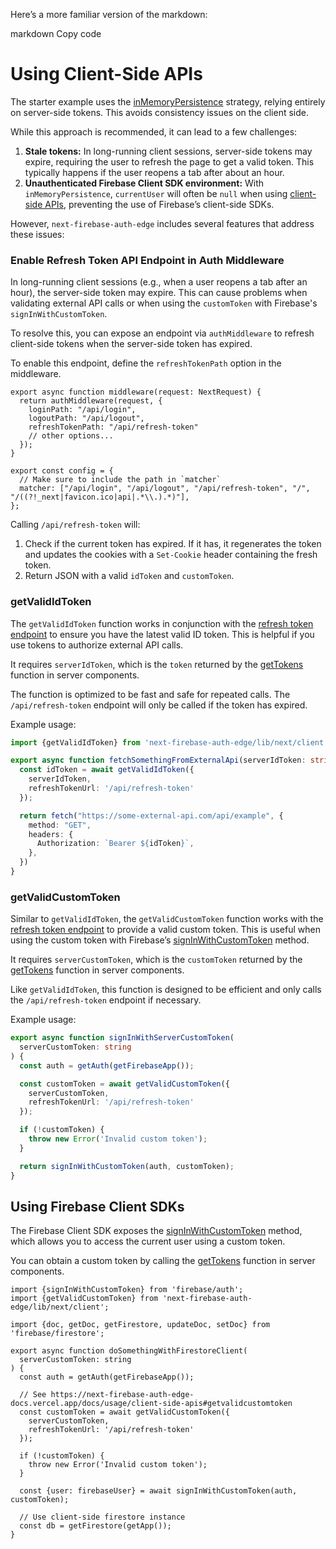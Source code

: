 
Here’s a more familiar version of the markdown:

markdown
Copy code
# Using Client-Side APIs

The starter example uses the [inMemoryPersistence](https://github.com/awinogrodzki/next-firebase-auth-edge/blob/main/examples/next-typescript-starter/app/auth/firebase.ts#L28-L30) strategy, relying entirely on server-side tokens. This avoids consistency issues on the client side.

While this approach is recommended, it can lead to a few challenges:

1. **Stale tokens:** In long-running client sessions, server-side tokens may expire, requiring the user to refresh the page to get a valid token. This typically happens if the user reopens a tab after about an hour.
2. **Unauthenticated Firebase Client SDK environment:** With `inMemoryPersistence`, `currentUser` will often be `null` when using [client-side APIs](https://firebase.google.com/docs/auth/web/manage-users), preventing the use of Firebase’s client-side SDKs.

However, `next-firebase-auth-edge` includes several features that address these issues:


### Enable Refresh Token API Endpoint in Auth Middleware

In long-running client sessions (e.g., when a user reopens a tab after an hour), the server-side token may expire. This can cause problems when validating external API calls or when using the `customToken` with Firebase's `signInWithCustomToken`.

To resolve this, you can expose an endpoint via `authMiddleware` to refresh client-side tokens when the server-side token has expired.

To enable this endpoint, define the `refreshTokenPath` option in the middleware.

```tsx
export async function middleware(request: NextRequest) {
  return authMiddleware(request, {
    loginPath: "/api/login",
    logoutPath: "/api/logout",
    refreshTokenPath: "/api/refresh-token"
    // other options...
  });
}

export const config = {
  // Make sure to include the path in `matcher`
  matcher: ["/api/login", "/api/logout", "/api/refresh-token", "/", "/((?!_next|favicon.ico|api|.*\\.).*)"],
};
```

Calling `/api/refresh-token` will:

1. Check if the current token has expired. If it has, it regenerates the token and updates the cookies with a `Set-Cookie` header containing the fresh token.
2. Return JSON with a valid `idToken` and `customToken`.


### getValidIdToken

The `getValidIdToken` function works in conjunction with the [refresh token endpoint](/docs/usage/client-side-apis#enable-refresh-token-api-endpoint-in-auth-middleware) to ensure you have the latest valid ID token. This is helpful if you use tokens to authorize external API calls.

It requires `serverIdToken`, which is the `token` returned by the [getTokens](/docs/usage/server-components#gettokens) function in server components.

The function is optimized to be fast and safe for repeated calls. The `/api/refresh-token` endpoint will only be called if the token has expired.

Example usage:
```ts
import {getValidIdToken} from 'next-firebase-auth-edge/lib/next/client';

export async function fetchSomethingFromExternalApi(serverIdToken: string) {
  const idToken = await getValidIdToken({
    serverIdToken,
    refreshTokenUrl: '/api/refresh-token'
  });

  return fetch("https://some-external-api.com/api/example", {
    method: "GET",
    headers: {
      Authorization: `Bearer ${idToken}`,
    },
  })
}
```


### getValidCustomToken

Similar to `getValidIdToken`, the `getValidCustomToken` function works with the [refresh token endpoint](/docs/usage/client-side-apis#enable-refresh-token-api-endpoint-in-auth-middleware) to provide a valid custom token. This is useful when using the custom token with Firebase’s [signInWithCustomToken](https://firebase.google.com/docs/auth/web/custom-auth#authenticate-with-firebase) method.

It requires `serverCustomToken`, which is the `customToken` returned by the [getTokens](/docs/usage/server-components#gettokens) function in server components.

Like `getValidIdToken`, this function is designed to be efficient and only calls the `/api/refresh-token` endpoint if necessary.

Example usage:
```ts
export async function signInWithServerCustomToken(
  serverCustomToken: string
) {
  const auth = getAuth(getFirebaseApp());

  const customToken = await getValidCustomToken({
    serverCustomToken,
    refreshTokenUrl: '/api/refresh-token'
  });

  if (!customToken) {
    throw new Error('Invalid custom token');
  }

  return signInWithCustomToken(auth, customToken);
}
```


## Using Firebase Client SDKs

The Firebase Client SDK exposes the [signInWithCustomToken](https://firebase.google.com/docs/auth/web/custom-auth#authenticate-with-firebase) method, which allows you to access the current user using a custom token.

You can obtain a custom token by calling the [getTokens](/docs/usage/server-components#gettokens) function in server components.

```tsx
import {signInWithCustomToken} from 'firebase/auth';
import {getValidCustomToken} from 'next-firebase-auth-edge/lib/next/client';

import {doc, getDoc, getFirestore, updateDoc, setDoc} from 'firebase/firestore';

export async function doSomethingWithFirestoreClient(
  serverCustomToken: string
) {
  const auth = getAuth(getFirebaseApp());

  // See https://next-firebase-auth-edge-docs.vercel.app/docs/usage/client-side-apis#getvalidcustomtoken
  const customToken = await getValidCustomToken({
    serverCustomToken,
    refreshTokenUrl: '/api/refresh-token'
  });

  if (!customToken) {
    throw new Error('Invalid custom token');
  }

  const {user: firebaseUser} = await signInWithCustomToken(auth, customToken);

  // Use client-side firestore instance
  const db = getFirestore(getApp());
}
```